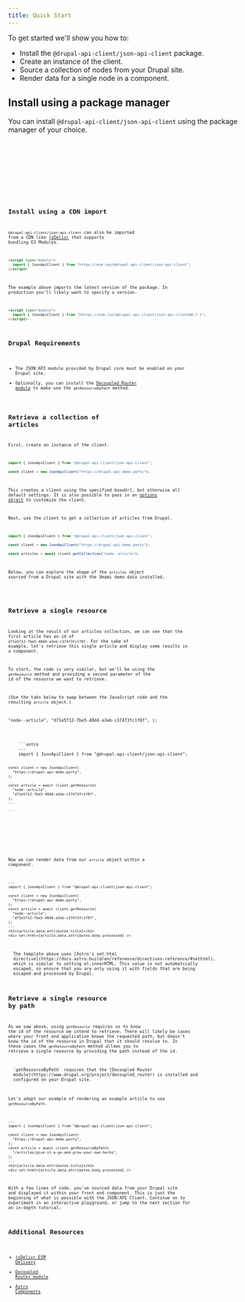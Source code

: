 ```yaml
---
title: Quick Start
---
```




To get started we'll show you how to:

- Install the `@drupal-api-client/json-api-client` package.
- Create an instance of the client.
- Source a collection of nodes from your Drupal site.
- Render data for a single node in a component.

## Install using a package manager

You can install `@drupal-api-client/json-api-client` using the package manager of your choice.

<Tabs>
  <TabItem label="npm">
    <Code code="npm install @drupal-api-client/json-api-client" lang="bash" />
  </TabItem>
  <TabItem label="pnpm">
    <Code code="pnpm add @drupal-api-client/json-api-client" lang="bash" />
  </TabItem>
  <TabItem label="Yarn">
    <Code code="yarn add @drupal-api-client/json-api-client" lang="bash" />
  </TabItem>
</Tabs>

## Install using a CDN import

`@drupal-api-client/json-api-client` can also be imported from a CDN like [jsDelivr](https://www.jsdelivr.com/?docs=esm) that supports bundling ES Modules.

```html
<script type="module">
  import { JsonApiClient } from "https://esm.run/@drupal-api-client/json-api-client";
</script>
```

The example above imports the latest version of the package. In production you'll likely want to specify a version.

```html
<script type="module">
  import { JsonApiClient } from "hhttps://esm.run/@drupal-api-client/json-api-client@0.7.1";
</script>
```

## Drupal Requirements

- The JSON:API module provided by Drupal core must be enabled on your Drupal site.
- Optionally, you can install the [Decoupled Router module](https://www.drupal.org/project/decoupled_router) to make use the `getResourceByPath` method.

## Retrieve a collection of articles

First, create an instance of the client.

```js
import { JsonApiClient } from "@drupal-api-client/json-api-client";

const client = new JsonApiClient("https://drupal-api-demo.party");
```

This creates a client using the specified baseUrl, but otherwise all default settings. It is also possible to pass in an [options object](/api_client/api/drupal-api-client/api-client/type-aliases/apiclientoptions) to customize the client.

Next, use the client to get a collection of articles from Drupal.

```js ins={7}
import { JsonApiClient } from "@drupal-api-client/json-api-client";

const client = new JsonApiClient("https://drupal-api-demo.party");

const articles = await client.getCollection("node--article");
```

Below, you can explore the shape of the `articles` object sourced from a Drupal site with the Umami demo data installed.


<JsonView client:only="react" collapsed={2} src={articles} />

## Retrieve a single resource

Looking at the result of our articles collection, we can see that the first article has an id of `d71e5f12-7be5-48d4-a3eb-c37473fc1f8f`. For the sake of example, let's retrieve this single article and display some results in a component.

To start, the code is very similar, but we'll be using the `getResource` method and providing a second parameter of the id of the resource we want to retrieve.

(Use the tabs below to swap between the JavaScript code and the resulting `article` object.)

  "node--article",
  "d71e5f12-7be5-48d4-a3eb-c37473fc1f8f",
);

<Tabs>
  <TabItem label="JS">
    ```astro
    ---
    import { JsonApiClient } from "@drupal-api-client/json-api-client";

    const client = new JsonApiClient(
      "https://drupal-api-demo.party",
    );

    const article = await client.getResource(
      "node--article",
      "d71e5f12-7be5-48d4-a3eb-c37473fc1f8f",
    );
    ---

    ```

  </TabItem>
  <TabItem label="Result">
    <JsonView client:only="react" collapsed={2} src={article} />
  </TabItem>
</Tabs>

Now we can render data from our `article` object within a component.

```astro live ins={12-15} layout="../../../components/LiveCodeScrollLayout.astro"
---
import { JsonApiClient } from "@drupal-api-client/json-api-client";

const client = new JsonApiClient(
  "https://drupal-api-demo.party",
);
const article = await client.getResource(
  "node--article",
  "d71e5f12-7be5-48d4-a3eb-c37473fc1f8f",
);
---
<h2>{article.data.attributes.title}</h2>
<div set:html={article.data.attributes.body.processed} />
```

<Aside type="tip">
  The template above uses [Astro's set:html
  directive](https://docs.astro.build/en/reference/directives-reference/#sethtml),
  which is similar to setting el.innerHTML. This value is not automatically
  escaped, so ensure that you are only using it with fields that are being
  escaped and processed by Drupal.
</Aside>

## Retrieve a single resource by path

As we saw above, using `getResource` requires us to know the id of the resource we intend to retrieve. There will likely be cases where your front end application knows the requested path, but doesn't know the id of the resource in Drupal that it should resolve to. In these cases the `getResourceByPath` method allows you to retrieve a single resource by providing the path instead of the id.

<Aside>
  `getResourceByPath` requires that the [Decoupled Router
  module](https://www.drupal.org/project/decoupled_router) is installed and
  configured on your Drupal site.
</Aside>

Let's adapt our example of rendering an example article to use `getResourceByPath`.

```astro live {7-9} layout="../../../components/LiveCodeScrollLayout.astro"
---
import { JsonApiClient } from "@drupal-api-client/json-api-client";

const client = new JsonApiClient(
  "https://drupal-api-demo.party",
);
const article = await client.getResourceByPath(
  "/articles/give-it-a-go-and-grow-your-own-herbs",
);
---
<h2>{article.data.attributes.title}</h2>
<div set:html={article.data.attributes.body.processed} />
```

With a few lines of code, you've sourced data from your Drupal site and displayed it within your front end component. This is just the beginning of what is possible with the JSON:API Client. Continue on to experiment in an interactive playground, or jump to the next section for an in-depth tutorial.

## Additional Resources

- [jsDelivr ESM Delivery](https://www.jsdelivr.com/?docs=esm)
- [Decoupled Router module](https://www.drupal.org/project/decoupled_router)
- [Astro Components](https://docs.astro.build/en/basics/astro-components/)
